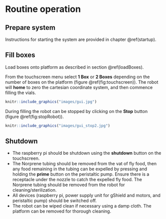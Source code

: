 # Routine operation {#operation}

## Prepare system

Instructions for starting the system are provided in chapter \@ref(startup).


## Fill boxes
Load boxes onto platform as described in section \@ref(loadBoxes).

From the touchscreen menu select **1 Box** or **2 Boxes** depending on the number of boxes on the platform (figure \@ref(fig:touchscreen)). The robot will **home** to zero the cartesian coordinate system, and then commence filling the vials. 

```r
knitr::include_graphics("images/gui.jpg")
```

During filling the robot can be stopped by clicking on the **Stop** button (figure \@ref(fig:stopRobot)).

```r
knitr::include_graphics("images/gui_stop2.jpg")
```


## Shutdown

* The raspberry pi should be shutdown using the **shutdown** button on the touchscreen. 
* The Norprene tubing should be removed from the vat of fly food, then any food remaining in the tubing can be expelled by pressing and holding the **prime** button on the peristaltic pump. Ensure there is a receptacle under the nozzle to catch the expelled fly food. The Norprene tubing should be removed from the robot for cleaning/sterilization. 
* All devices (raspberry pi, power supply unit for gShield and motors, and peristaltic pump) should be switched off.
* The robot can be wiped clean if necessary using a damp cloth. The platform can be removed for thorough cleaning.












